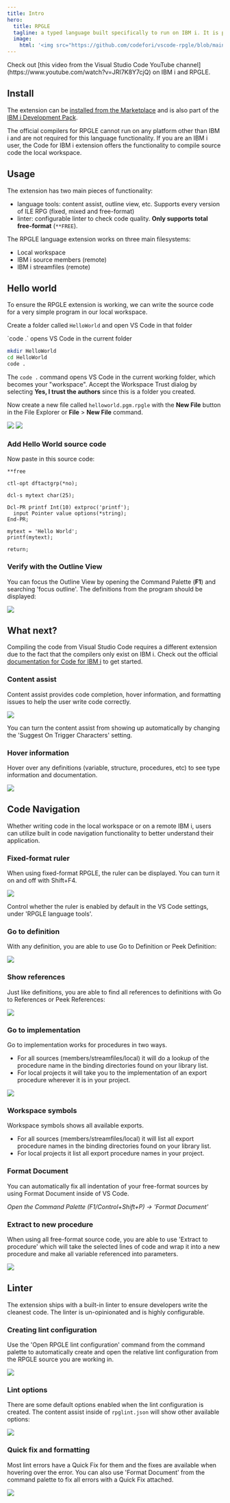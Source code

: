 ```yaml
---
title: Intro
hero:
  title: RPGLE
  tagline: a typed language built specifically to run on IBM i. It is primarily used for business transactions, large data processing, data entry and web APIs.
  image:
    html: '<img src="https://github.com/codefori/vscode-rpgle/blob/main/media/logo.png?raw=true" />'
---
```



<Aside type="tip">
  Check out [this video from the Visual Studio Code YouTube channel](https://www.youtube.com/watch?v=JRI7K8Y7cjQ)<Icon name="youtube" color="red" class="icon-inline" />
 on IBM i and RPGLE.
</Aside>

## Install

The extension can be [installed from the Marketplace](https://marketplace.visualstudio.com/items?itemName=HalcyonTechLtd.vscode-rpgle)<Icon name="external" color="cyan" class="icon-inline" /> and is also part of the [IBM i Development Pack](https://marketplace.visualstudio.com/items?itemName=HalcyonTechLtd.ibm-i-development-pack)<Icon name="external" color="cyan" class="icon-inline" />.

The official compilers for RPGLE cannot run on any platform other than IBM i and are not required for this language functionality. If you are an IBM i user, the Code for IBM i extension offers the functionality to compile source code the local workspace.

## Usage

The extension has two main pieces of functionality:

* language tools: content assist, outline view, etc. Supports every version of ILE RPG (fixed, mixed and free-format)
* linter: configurable linter to check code quality. **Only supports total free-format** (`**FREE`).

The RPGLE language extension works on three main filesystems:

* Local workspace
* IBM i source members (remote)
* IBM i streamfiles (remote)

## Hello world

To ensure the RPGLE extension is working, we can write the source code for a very simple program in our local workspace.

Create a folder called `HelloWorld` and open VS Code in that folder 
<Aside type="tip">
  `code .` opens VS Code in the current folder
</Aside>

```bash title="terminal"
mkdir HelloWorld
cd HelloWorld
code .
```

The `code .` command opens VS Code in the current working folder, which becomes your "workspace". Accept the Workspace Trust dialog by selecting **Yes, I trust the authors** since this is a folder you created.

Now create a new file called `helloworld.pgm.rpgle` with the **New File** button in the File Explorer or **File** > **New File** command.

![](../../../../assets/rpgle/hw_1.png)
![](../../../../assets/rpgle/hw_2.png)

### Add Hello World source code

Now paste in this source code:

```RPGLE
**free

ctl-opt dftactgrp(*no);

dcl-s mytext char(25);

Dcl-PR printf Int(10) extproc('printf');
  input Pointer value options(*string);
End-PR;

mytext = 'Hello World';
printf(mytext);

return;
```

### Verify with the Outline View

You can focus the Outline View by opening the Command Palette (**F1**) and searching 'focus outline'. The definitions from the program should be displayed:

![](../../../../assets/rpgle/hw_3.png)

## What next?

Compiling the code from Visual Studio Code requires a different extension due to the fact that the compilers only exist on IBM i. Check out the official [documentation for Code for IBM i](../../) to get started.

### Content assist

Content assist provides code completion, hover information, and formatting issues to help the user write code correctly. 

![](../../../../assets/rpgle/intellisense.png)

You can turn the content assist from showing up automatically by changing the 'Suggest On Trigger Characters' setting.

### Hover information

Hover over any definitions (variable, structure, procedures, etc) to see type information and documentation.

![](../../../../assets/rpgle/hover.png)

## Code Navigation

Whether writing code in the local workspace or on a remote IBM i, users can utilize built in code navigation functionality to better understand their application.

### Fixed-format ruler

When using fixed-format RPGLE, the ruler can be displayed. You can turn it on and off with Shift+F4.

![](../../../../assets/rpgle/fixedRuler.png)

Control whether the ruler is enabled by default in the VS Code settings, under 'RPGLE language tools'.

### Go to definition

With any definition, you are able to use Go to Definition or Peek Definition:

![](../../../../assets/rpgle/peek_defs.png)

### Show references

Just like definitions, you are able to find all references to definitions with Go to References or Peek References:

![](../../../../assets/rpgle/peef_refs.png)

### Go to implementation

Go to implementation works for procedures in two ways.

* For all sources (members/streamfiles/local) it will do a lookup of the procedure name in the binding directories found on your library list.
* For local projects it will take you to the implementation of an export procedure wherever it is in your project.

![](../../../../assets/rpgle/implementation.png)

### Workspace symbols

Workspace symbols shows all available exports.

* For all sources (members/streamfiles/local) it will list all export procedure names in the binding directories found on your library list.
* For local projects it list all export procedure names in your project.

### Format Document

You can automatically fix all indentation of your free-format sources by using Format Document inside of VS Code.

*Open the Command Palette (F1/Control+Shift+P) -> 'Format Document'*

### Extract to new procedure

When using all free-format source code, you are able to use 'Extract to procedure' which will take the selected lines of code and wrap it into a new procedure and make all variable referenced into parameters.

![](../../../../assets/rpgle/extract_procedure.png)

## Linter

The extension ships with a built-in linter to ensure developers write the cleanest code. The linter is un-opinionated and is highly configurable.

### Creating lint configuration

Use the 'Open RPGLE lint configuration' command from the command palette to automatically create and open the relative lint configuration from the RPGLE source you are working in.

![](../../../../assets/rpgle/lint_create.png)

### Lint options

There are some default options enabled when the lint configuration is created. The content assist inside of `rpglint.json` will show other available options:

![](../../../../assets/rpgle/lint_options.png)

### Quick fix and formatting

Most lint errors have a Quick Fix for them and the fixes are available when hovering over the error. You can also use 'Format Document' from the command palette to fix all errors with a Quick Fix attached.

![](../../../../assets/rpgle/lint_errors.png)